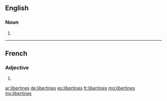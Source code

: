 ==English==

===Noun===
{{head|en|plural}}

# {{plural of|libertine|lang=en|nocat=1}}

----

==French==

===Adjective===
{{fr-adj-form}}

# {{feminine plural of|libertin|lang=fr}}

[[ar:libertines]]
[[de:libertines]]
[[eo:libertines]]
[[fr:libertines]]
[[mg:libertines]]
[[my:libertines]]